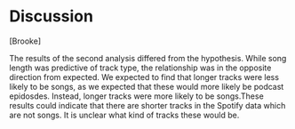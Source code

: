 # Discussion

[Brooke]

The results of the second analysis differed from the hypothesis. While song length was predictive of track type, the relationship was in the opposite direction from expected. We expected to find that longer tracks were less likely to be songs, as we expected that these would more likely be podcast epidosdes. Instead, longer tracks were more likely to be songs.These results could indicate that there are shorter tracks in the Spotify data which are not songs. It is unclear what kind of tracks these would be. 